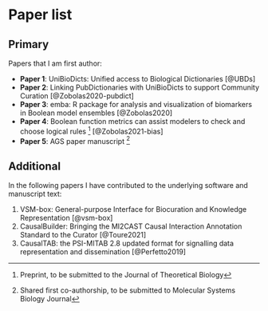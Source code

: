 # Paper list {-}

## Primary {-}

Papers that I am first author:

- **Paper 1**: UniBioDicts: Unified access to Biological Dictionaries [@UBDs]
- **Paper 2**: Linking PubDictionaries with UniBioDicts to support Community Curation [@Zobolas2020-pubdict]
- **Paper 3**: emba: R package for analysis and visualization of biomarkers in Boolean model ensembles [@Zobolas2020]
- **Paper 4**: Boolean function metrics can assist modelers to check and choose logical rules ^[Preprint, to be submitted to the Journal of Theoretical Biology] [@Zobolas2021-bias]
- **Paper 5**: AGS paper manuscript ^[Shared first co-authorship, to be submitted to Molecular Systems Biology Journal]

## Additional {-}

In the following papers I have contributed to the underlying software and manuscript text:

1. VSM-box: General-purpose Interface for Biocuration and Knowledge Representation [@vsm-box]
2. CausalBuilder: Bringing the MI2CAST Causal Interaction Annotation Standard to the Curator [@Toure2021]
3. CausalTAB: the PSI-MITAB 2.8 updated format for signalling data representation and dissemination [@Perfetto2019]
